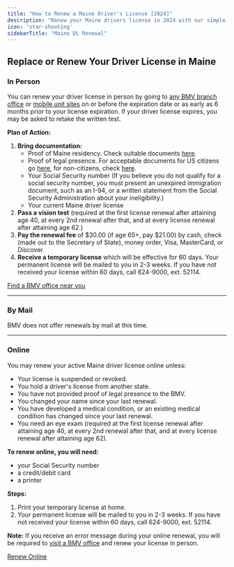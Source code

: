 ```yaml
---
title: "How to Renew a Maine Driver's License [2024]"
description: "Renew your Maine drivers license in 2024 with our simple, step-by-step guide. Find all the necessary requirements, forms, fees, and online renewal options to ensure a hassle-free experience. Stay legal and avoid fines - start your renewal process now!"
icon: 'star-shooting'
sidebarTitle: "Maine DL Renewal"
---
```


## Replace or Renew Your Driver License in Maine

### In Person

You can renew your driver license in person by going to [any BMV branch office](https://driving-tests.org/dmv-near-me/maine-dmv-office-locations/) or [mobile unit sites](https://www.maine.gov/sos/bmv/locations/index.html#mobile) on or before the expiration date or as early as 6 months prior to your license expiration. If your driver license expires, you may be asked to retake the written test.

**Plan of Action:**
1. **Bring documentation:**
   - Proof of Maine residency. Check suitable documents [here](http://www.maine.gov/sos/bmv/licenses/residency.html).
   - Proof of legal presence. For acceptable documents for US citizens go [here](https://www.maine.gov/sos/bmv/licenses/citizen.html), for non-citizens, check [here](https://www.maine.gov/sos/bmv/licenses/noncitizen.html).
   - Your Social Security number (If you believe you do not qualify for a social security number, you must present an unexpired immigration document, such as an I-94, or a written statement from the Social Security Administration about your ineligibility.)
   - Your current Maine driver license
2. **Pass a vision test** (required at the first license renewal after attaining age 40, at every 2nd renewal after that, and at every license renewal after attaining age 62.)
3. **Pay the renewal fee** of $30.00 (if age 65+, pay $21.00) by cash, check (made out to the Secretary of State), money order, Visa, MasterCard, or Discover.
4. **Receive a temporary license** which will be effective for 60 days. Your permanent license will be mailed to you in 2-3 weeks. If you have not received your license within 60 days, call 624-9000, ext. 52114.

[Find a BMV office near you](https://driving-tests.org/dmv-near-me/)

---

### By Mail

BMV does not offer renewals by mail at this time.

---

### Online

You may renew your active Maine driver license online unless:
- Your license is suspended or revoked.
- You hold a driver's license from another state.
- You have not provided proof of legal presence to the BMV.
- You changed your name since your last renewal.
- You have developed a medical condition, or an existing medical condition has changed since your last renewal.
- You need an eye exam (required at the first license renewal after attaining age 40, at every 2nd renewal after that, and at every license renewal after attaining age 62).

**To renew online, you will need:**
- your Social Security number
- a credit/debit card
- a printer

**Steps:**
1. Print your temporary license at home.
2. Your permanent license will be mailed to you in 2-3 weeks. If you have not received your license within 60 days, call 624-9000, ext. 52114.

**Note:** If you receive an error message during your online renewal, you will be required to [visit a BMV office](https://driving-tests.org/dmv-near-me/maine-dmv-office-locations/) and renew your license in person.

[Renew Online](http://www.maine.gov/online/bmv/dlr/)

<Snippet file="renewal-state-block.mdx" />